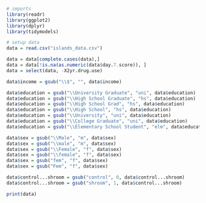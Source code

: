 ```r
# imports
library(readr)
library(ggplot2)
library(dplyr)
library(tidymodels)
```

```r
# setup data
data = read.csv("islands_data.csv")

data = data[complete.cases(data),]
data = data[!is.na(as.numeric(data$day.7.score)), ]
data = select(data, -X2yr.drug.use)

data$income = gsub("\\$", "", data$income)

data$education = gsub("\\University Graduate", "uni", data$education)
data$education = gsub("\\High School Graduate", "hs", data$education)
data$education = gsub("\\High School Grad", "hs", data$education)
data$education = gsub("\\High School", "hs", data$education)
data$education = gsub("\\University", "uni", data$education)
data$education = gsub("\\College Graduate", "uni", data$education)
data$education = gsub("\\Elementary School Student", "elm", data$education)

data$sex = gsub("\\Male", "m", data$sex)
data$sex = gsub("\\male", "m", data$sex)
data$sex = gsub("\\Female", "f", data$sex)
data$sex = gsub("\\female", "f", data$sex)
data$sex = gsub("fem", "f", data$sex)
data$sex = gsub("Fem", "f", data$sex)

data$control...shroom = gsub("control", 0, data$control...shroom)
data$control...shroom = gsub("shroom", 1, data$control...shroom)

print(data)
```